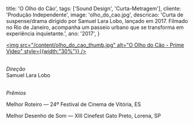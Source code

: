   title: 'O Olho do Cão',
  tags: ['Sound Design', 'Curta-Metragem'],
  cliente: 'Produção Independente',
  image: 'olho_do_cao.jpg',
  descricao: 'Curta de suspense/drama dirigido por Samuel Lara Lobo, lançado em 2017. Filmado no Rio de Janeiro, acompanha um passeio urbano que se transforma em experiência inquietante.',
  ano: '2017',
}

<a href="https://www.primevideo.com/detail/O-Olho-do-C%C3%A3o/0KVRO6N6FJPOVUF6QTSIOLVVBS" 
   target="_blank" rel="noopener noreferrer">
  <img src="/content/olho_do_cao_thumb.jpg" alt="O Olho do Cão - Prime Video" style={{width:"30%"}} />
</a>

<br />
<i>Direção</i><br />
Samuel Lara Lobo<br /><br />

<i>Prêmios</i><br />

Melhor Roteiro — 24º Festival de Cinema de Vitória, ES

Melhor Desenho de Som — XIII Cinefest Gato Preto, Lorena, SP<br /><br />


